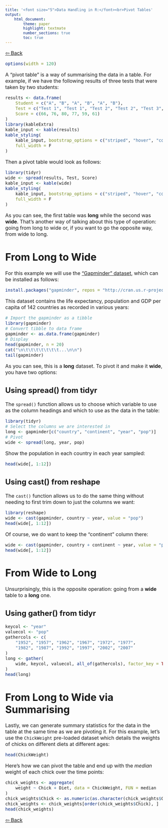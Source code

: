 ```yaml
---
title: '<font size="5">Data Handling in R:</font><br>Pivot Tables'
output:
    html_document:
        theme: paper
        highlight: textmate
        number_sections: true
        toc: true
---
```

<font size="3">

[⇦ Back](../../R.html)

```r
options(width = 120)
```

A "pivot table" is a way of summarising the data in a table. For example, if we have the following results of three tests that were taken by two students:

```r
results <- data.frame(
    Student = c("A", "B", "A", "B", "A", "B"),
    Test = c("Test 1", "Test 1", "Test 2", "Test 2", "Test 3", "Test 3"),
    Score = c(66, 76, 80, 77, 59, 61)
)
library(kableExtra)
kable_input <- kable(results)
kable_styling(
    kable_input, bootstrap_options = c("striped", "hover", "condensed"),
    full_width = F
)
```

Then a pivot table would look as follows:

```r
library(tidyr)
wide <- spread(results, Test, Score)
kable_input <- kable(wide)
kable_styling(
    kable_input, bootstrap_options = c("striped", "hover", "condensed"),
    full_width = F
)
```

As you can see, the first table was **long** while the second was **wide**. That's another way of talking about this type of operation: going from long to wide or, if you want to go the opposite way, from wide to long.

From Long to Wide
=================
For this example we will use the ["Gapminder" dataset](https://cran.r-project.org/web/packages/gapminder/README.html), which can be installed as follows:

```r
install.packages("gapminder", repos = "http://cran.us.r-project.org")
```

This dataset contains the life expectancy, population and GDP per capita of 142 countries as recorded in various years:

```r
# Import the gapminder as a tibble
library(gapminder)
# Convert tibble to data frame
gapminder <- as.data.frame(gapminder)
# Display
head(gapminder, n = 20)
cat("\n\t\t\t\t\t\t\t...\n\n")
tail(gapminder)
```

As you can see, this is a **long** dataset. To pivot it and make it **wide**, you have two options:

Using spread() from tidyr
-------------------------
The `spread()` function allows us to choose which variable to use as the column headings and which to use as the data in the table:

```r
library(tidyr)
# Select the columns we are interested in
long <- gapminder[c("country", "continent", "year", "pop")]
# Pivot
wide <- spread(long, year, pop)
```

Show the population in each country in each year sampled:

```r
head(wide[, 1:12])
```

Using cast() from reshape
-------------------------
The `cast()` function allows us to do the same thing without needing to first trim down to just the columns we want:

```r
library(reshape)
wide <- cast(gapminder, country ~ year, value = "pop")
head(wide[, 1:12])
```

Of course, we do want to keep the "continent" column there:

```r
wide <- cast(gapminder, country + continent ~ year, value = "pop")
head(wide[, 1:12])
```

From Wide to Long
=================
Unsurprisingly, this is the opposite operation: going from a **wide** table to a **long** one.

Using gather() from tidyr
-------------------------

```r
keycol <- "year"
valuecol <- "pop"
gathercols <- c(
    "1952", "1957", "1962", "1967", "1972", "1977",
    "1982", "1987", "1992", "1997", "2002", "2007"
)
long <- gather(
    wide, keycol, valuecol, all_of(gathercols), factor_key = TRUE
)
head(long)
```

From Long to Wide via Summarising
=================================
Lastly, we can generate summary statistics for the data in the table at the same time as we are pivoting it. For this example, let's use the `ChickWeight` pre-loaded dataset which details the weights of chicks on different diets at different ages:

```r
head(ChickWeight)
```

Here's how we can pivot the table and end up with the *median* weight of each chick over the time points:

```r
chick_weights <- aggregate(
    weight ~ Chick + Diet, data = ChickWeight, FUN = median
)
chick_weights$Chick <- as.numeric(as.character(chick_weights$Chick))
chick_weights <- chick_weights[order(chick_weights$Chick), ]
head(chick_weights)
```

[⇦ Back](../../R.html)

</font>
